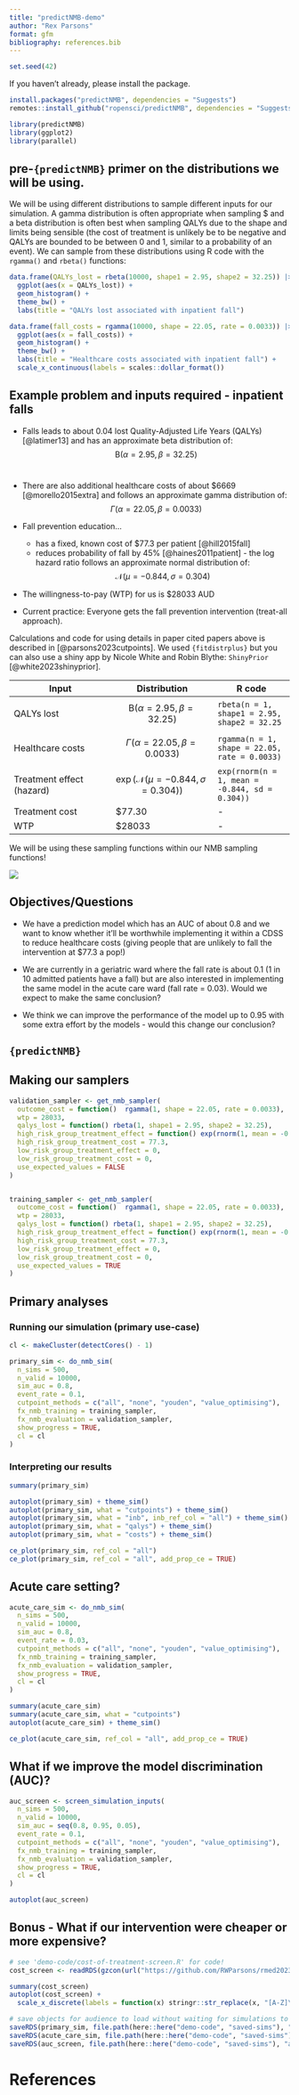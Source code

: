 ```yaml
---
title: "predictNMB-demo"
author: "Rex Parsons"
format: gfm
bibliography: references.bib
---
```


```r
set.seed(42)
```

If you haven't already, please install the package.

```r
install.packages("predictNMB", dependencies = "Suggests")
remotes::install_github("ropensci/predictNMB", dependencies = "Suggests")
```

```r
library(predictNMB)
library(ggplot2)
library(parallel)
```

## pre-`{predictNMB}` primer on the distributions we will be using.

We will be using different distributions to sample different inputs for our simulation. A gamma distribution is often appropriate when sampling \$ and a beta distribution is often best when sampling QALYs due to the shape and limits being sensible (the cost of treatment is unlikely be to be negative and QALYs are bounded to be between 0 and 1, similar to a probability of an event). We can sample from these distributions using R code with the `rgamma()` and `rbeta()` functions:

```r
data.frame(QALYs_lost = rbeta(10000, shape1 = 2.95, shape2 = 32.25)) |>
  ggplot(aes(x = QALYs_lost)) + 
  geom_histogram() +
  theme_bw() +
  labs(title = "QALYs lost associated with inpatient fall")

data.frame(fall_costs = rgamma(10000, shape = 22.05, rate = 0.0033)) |>
  ggplot(aes(x = fall_costs)) + 
  geom_histogram() +
  theme_bw() +
  labs(title = "Healthcare costs associated with inpatient fall") +
  scale_x_continuous(labels = scales::dollar_format())
```

## Example problem and inputs required - inpatient falls

-   Falls leads to about 0.04 lost Quality-Adjusted Life Years (QALYs) [@latimer13] and has an approximate beta distribution of: $$\mathrm{B}(\alpha = 2.95, \beta = 32.25)$$\

-   There are also additional healthcare costs of about \$6669 [@morello2015extra] and follows an approximate gamma distribution of: $$\Gamma (\alpha = 22.05, \beta = 0.0033) $$

-   Fall prevention education...

    -   has a fixed, known cost of \$77.3 per patient [@hill2015fall]
    -   reduces probability of fall by 45% [@haines2011patient] - the log hazard ratio follows an approximate normal distribution of: $$\mathcal{N}(\mu = -0.844, \sigma = 0.304) $$

-   The willingness-to-pay (WTP) for us is \$28033 AUD

-   Current practice: Everyone gets the fall prevention intervention (treat-all approach).

Calculations and code for using details in paper cited papers above is described in [@parsons2023cutpoints]. We used `{fitdistrplus}` but you can also use a shiny app by Nicole White and Robin Blythe: `ShinyPrior` [@white2023shinyprior].

| Input  | Distribution  | R code |
|--------|--------| ------|
| QALYs lost  | $$\mathrm{B}(\alpha = 2.95, \beta = 32.25)$$   | `rbeta(n = 1, shape1 = 2.95, shape2 = 32.25` |
| Healthcare costs   | $$\Gamma (\alpha = 22.05, \beta = 0.0033) $$   |`rgamma(n = 1, shape = 22.05, rate = 0.0033)` |
| Treatment effect (hazard) | $$\exp(\mathcal{N}(\mu = -0.844, \sigma = 0.304)) $$   |`exp(rnorm(n = 1, mean = -0.844, sd = 0.304))` |
| Treatment cost  | \$77.30   | - |
| WTP  | \$28033   | - |

We will be using these sampling functions within our NMB sampling functions!

![](https://media1.giphy.com/media/7pHTiZYbAoq40/giphy.gif)

## Objectives/Questions

-   We have a prediction model which has an AUC of about 0.8 and we want to know whether it'll be worthwhile implementing it within a CDSS to reduce healthcare costs (giving people that are unlikely to fall the intervention at \$77.3 a pop!)

-   We are currently in a geriatric ward where the fall rate is about 0.1 (1 in 10 admitted patients have a fall) but are also interested in implementing the same model in the acute care ward (fall rate = 0.03). Would we expect to make the same conclusion?

-   We think we can improve the performance of the model up to 0.95 with some extra effort by the models - would this change our conclusion?


## `{predictNMB}`

## Making our samplers

```r
validation_sampler <- get_nmb_sampler(
  outcome_cost = function()  rgamma(1, shape = 22.05, rate = 0.0033),
  wtp = 28033,
  qalys_lost = function() rbeta(1, shape1 = 2.95, shape2 = 32.25),
  high_risk_group_treatment_effect = function() exp(rnorm(1, mean = -0.844, sd = 0.304)),
  high_risk_group_treatment_cost = 77.3,
  low_risk_group_treatment_effect = 0,
  low_risk_group_treatment_cost = 0,
  use_expected_values = FALSE
)


training_sampler <- get_nmb_sampler(
  outcome_cost = function()  rgamma(1, shape = 22.05, rate = 0.0033),
  wtp = 28033,
  qalys_lost = function() rbeta(1, shape1 = 2.95, shape2 = 32.25),
  high_risk_group_treatment_effect = function() exp(rnorm(1, mean = -0.844, sd = 0.304)),
  high_risk_group_treatment_cost = 77.3,
  low_risk_group_treatment_effect = 0,
  low_risk_group_treatment_cost = 0,
  use_expected_values = TRUE
)
```

## Primary analyses

### Running our simulation (primary use-case)

```r
cl <- makeCluster(detectCores() - 1)

primary_sim <- do_nmb_sim(
  n_sims = 500,
  n_valid = 10000,
  sim_auc = 0.8,
  event_rate = 0.1,
  cutpoint_methods = c("all", "none", "youden", "value_optimising"),
  fx_nmb_training = training_sampler,
  fx_nmb_evaluation = validation_sampler,
  show_progress = TRUE,
  cl = cl
)
```

### Interpreting our results

```r
summary(primary_sim)

autoplot(primary_sim) + theme_sim()
autoplot(primary_sim, what = "cutpoints") + theme_sim()
autoplot(primary_sim, what = "inb", inb_ref_col = "all") + theme_sim()
autoplot(primary_sim, what = "qalys") + theme_sim()
autoplot(primary_sim, what = "costs") + theme_sim()

ce_plot(primary_sim, ref_col = "all")
ce_plot(primary_sim, ref_col = "all", add_prop_ce = TRUE)
```

## Acute care setting?

```r
acute_care_sim <- do_nmb_sim(
  n_sims = 500,
  n_valid = 10000,
  sim_auc = 0.8,
  event_rate = 0.03,
  cutpoint_methods = c("all", "none", "youden", "value_optimising"),
  fx_nmb_training = training_sampler,
  fx_nmb_evaluation = validation_sampler,
  show_progress = TRUE,
  cl = cl
)

summary(acute_care_sim)
summary(acute_care_sim, what = "cutpoints")
autoplot(acute_care_sim) + theme_sim()

ce_plot(acute_care_sim, ref_col = "all", add_prop_ce = TRUE)
```

## What if we improve the model discrimination (AUC)?

```r
auc_screen <- screen_simulation_inputs(
  n_sims = 500,
  n_valid = 10000,
  sim_auc = seq(0.8, 0.95, 0.05),
  event_rate = 0.1,
  cutpoint_methods = c("all", "none", "youden", "value_optimising"),
  fx_nmb_training = training_sampler,
  fx_nmb_evaluation = validation_sampler,
  show_progress = TRUE,
  cl = cl
)

autoplot(auc_screen)
```

## Bonus - What if our intervention were cheaper or more expensive?

```r
# see 'demo-code/cost-of-treatment-screen.R' for code!
cost_screen <- readRDS(gzcon(url("https://github.com/RWParsons/rmed2023-predictNMB/raw/main/demo-code/saved-sims/cost_screen.rds")))

summary(cost_screen)
autoplot(cost_screen) +
  scale_x_discrete(labels = function(x) stringr::str_replace(x, "[A-Z]\\-", "$"))
```

```r
# save objects for audience to load without waiting for simulations to run
saveRDS(primary_sim, file.path(here::here("demo-code", "saved-sims"), "primary_sim.rds"))
saveRDS(acute_care_sim, file.path(here::here("demo-code", "saved-sims"), "acute_care_sim.rds"))
saveRDS(auc_screen, file.path(here::here("demo-code", "saved-sims"), "auc_screen.rds"))
```

# References
